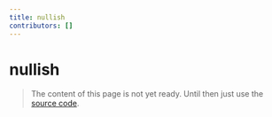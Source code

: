 ```yaml
---
title: nullish
contributors: []
---
```


# nullish

> The content of this page is not yet ready. Until then just use the [source code](https://github.com/fabian-hiller/valibot/blob/main/library/src/schemas/nullish/nullish.ts).
